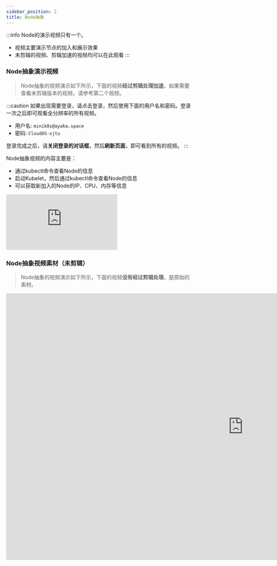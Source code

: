 ```yaml
---
sidebar_position: 2
title: Node抽象
---
```


:::info
Node的演示视频只有一个。
- 视频主要演示节点的加入和展示效果
- 未剪辑的视频、剪辑加速的视频均可以在此观看
:::

### Node抽象演示视频
> Node抽象的视频演示如下所示，下面的视频**经过剪辑处理加速**，如果需要查看未剪辑版本的视频，请参考第二个视频。

:::caution
如果出现需要登录，请点击登录，然后使用下面的用户名和密码。登录一次之后即可观看全分辨率的所有视频。
- 用户名: `minik8s@ayaka.space`
- 密码: `CloudOS-sjtu`

登录完成之后，请**关闭登录的对话框**，然后**刷新页面**，即可看到所有的视频。
:::

Node抽象视频的内容主要是：
- 通过kubectl命令查看Node的信息
- 启动Kubelet，然后通过kubectl命令查看Node的信息
- 可以获取新加入的Node的IP、CPU、内存等信息

<iframe src="https://takagi3-my.sharepoint.com/personal/zhangziqian_ayaka_space/_layouts/15/embed.aspx?UniqueId=c23d2059-886e-4506-a43a-f5ccced0fbbd&embed=%7B%22ust%22%3Atrue%2C%22hv%22%3A%22CopyEmbedCode%22%7D&referrer=OneUpFileViewer&referrerScenario=EmbedDialog.Create" frameborder="0" scrolling="no" allowfullscreen title="node_display.mp4"></iframe>


### Node抽象视频素材（未剪辑）
> Node抽象的视频演示如下所示，下面的视频**没有经过剪辑处理**，是原始的素材。

<iframe src="https://takagi3-my.sharepoint.com/personal/zhangziqian_ayaka_space/_layouts/15/embed.aspx?UniqueId=993f8be0-5bba-4b2b-9f01-f6bf59825db1&embed=%7B%22ust%22%3Atrue%2C%22hv%22%3A%22CopyEmbedCode%22%7D&referrer=OneUpFileViewer&referrerScenario=EmbedDialog.Create" width="1280" height="720" frameborder="0" scrolling="no" allowfullscreen title="node.mp4"></iframe>